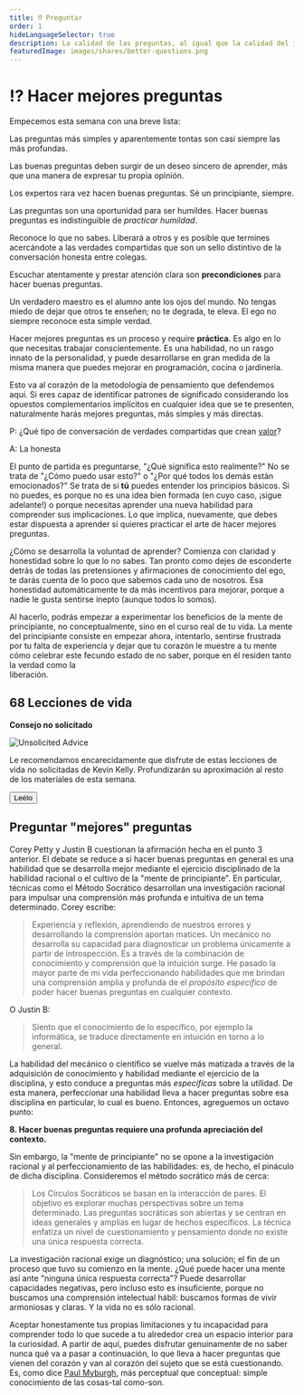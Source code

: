 ```yaml
---
title: ⁉️ Preguntar
order: 1
hideLanguageSelector: true
description: La calidad de las preguntas, al igual que la calidad del interlocutor, es uno de los principales determinantes de la calidad de cualquier conversación. A continuación se presentan algunos pasos básicos para hacer mejores preguntas.
featuredImage: images/shares/better-questions.png
---
```


# ⁉️ Hacer mejores preguntas

Empecemos esta semana con una breve lista:

<Process>

Las preguntas más simples y aparentemente tontas son casi siempre las más profundas.

Las buenas preguntas deben surgir de un deseo sincero de aprender, más que una manera de 
expresar tu propia opinión. 

Los expertos rara vez hacen buenas preguntas. Sé un principiante, siempre.

Las preguntas son una oportunidad para ser humildes. Hacer buenas preguntas es indistinguible de 
*practicar humildad*.

Reconoce lo que no sabes. Liberará a otros y es posible que termines acercándote a 
las verdades compartidas que son un sello distintivo de la conversación honesta entre colegas.

Escuchar atentamente y prestar atención clara son **precondiciones** para hacer buenas preguntas.

Un verdadero maestro es el alumno ante los ojos del mundo. No tengas miedo de dejar que otros te enseñen; 
no te degrada, te eleva. El ego no siempre reconoce esta simple verdad.

</Process>

Hacer mejores preguntas es un proceso y require **práctica**. Es algo en lo que necesitas trabajar 
conscientemente. Es una habilidad, no un rasgo innato de la personalidad, y puede desarrollarse en gran medida 
de la misma manera que puedes mejorar en programación, cocina o jardinería.

Esto va al corazón de la metodología de pensamiento que defendemos aquí. Si eres capaz de 
identificar patrones de significado considerando los opuestos complementarios implícitos en cualquier idea que 
se te presenten, naturalmente harás mejores preguntas, más simples y más directas.

<Flash>

<Card>

P: ¿Qué tipo de conversación de verdades compartidas que crean [valor](/learn/module-1/value)?

A: La honesta

</Card>

</Flash>

El punto de partida es preguntarse, "¿Qué significa esto realmente?" No se trata de "¿Cómo puedo 
usar esto?" o "¿Por qué todos los demás están emocionados?" Se trata de si **tú** puedes entender los 
principios básicos. Si no puedes, es porque no es una idea bien formada (en cuyo caso, 
¡sigue adelante!) o porque necesitas aprender una nueva habilidad para comprender sus implicaciones. 
Lo que implica, nuevamente, que debes estar dispuesta a aprender si quieres practicar el arte de 
hacer mejores preguntas.

¿Cómo se desarrolla la voluntad de aprender? Comienza con claridad y honestidad sobre lo que 
lo no sabes. Tan pronto como dejes de esconderte detrás de todas las pretensiones y afirmaciones de conocimiento del ego,
te darás cuenta de lo poco que sabemos cada uno de nosotros. Esa honestidad automáticamente te da 
más incentivos para mejorar, porque a nadie le gusta sentirse inepto (aunque todos lo somos).

Al hacerlo, podrás empezar a experimentar los beneficios de la mente de principiante, no 
conceptualmente, sino en el curso real de tu vida. La mente del principiante consiste en empezar ahora, 
intentarlo, sentirse frustrada por tu falta de experiencia y dejar que tu corazón le muestre a tu 
mente cómo celebrar este fecundo estado de no saber, porque en él residen tanto la verdad como la  
liberación.

## 68 Lecciones de vida

<InfoBlock>

<Box>

**Consejo no solicitado**

![Unsolicited Advice](/images/mod2-img/penny.jpg)

Le recomendamos encarecidamente que disfrute de estas lecciones de vida no solicitadas de Kevin Kelly. Profundizarán su aproximación al resto de los materiales de esta semana.

<Aligner center>
<Button to ="https://web.archive.org/web/20220422203928/https://kk.org/thetechnium/68-bits-of-unsolicited-advice/" >
    Leélo
</Button>
</Aligner>

</Box>

</InfoBlock>

## Preguntar "mejores" preguntas

<Link to="https://thebitcoinpodcast.com/">Corey Petty</Link> y Justin B cuestionan la afirmación hecha en el punto 3 anterior. El debate se reduce a si hacer buenas preguntas en general es una habilidad que se desarrolla mejor mediante el ejercicio disciplinado de la habilidad racional o el cultivo de la "mente de principiante". En particular, técnicas como <Link to="https://en.wikipedia.org/wiki/Socratic_method">el Método Socrático</Link> desarrollan una investigación racional para impulsar una comprensión más profunda e intuitiva de un tema determinado. Corey escribe:

> Experiencia y reflexión, aprendiendo de nuestros errores y desarrollando la comprensión 
aportan matices. Un mecánico no desarrolla su capacidad para diagnosticar un problema únicamente a partir de
introspección. Es a través de la combinación de conocimiento y comprensión que la intuición 
surge. He pasado la mayor parte de mi vida perfeccionando habilidades que me brindan una comprensión amplia y profunda de 
el _propósito específico_ de poder hacer buenas preguntas en cualquier contexto.

O Justin B:

> Siento que el conocimiento de lo específico, por ejemplo la informática, se traduce directamente 
en intuición en torno a lo general.

La habilidad del mecánico o científico se vuelve más matizada a través de la adquisición de conocimiento y
habilidad mediante el ejercicio de la disciplina, y esto conduce a preguntas más _específicas_ sobre
la utilidad. De esta manera, perfeccionar una habilidad lleva a hacer preguntas sobre esa disciplina en 
particular, lo cual es bueno. Entonces, agreguemos un octavo punto:

**8. Hacer buenas preguntas requiere una profunda apreciación del contexto.**

Sin embargo, la "mente de principiante" no se opone a la investigación racional y al perfeccionamiento de las habilidades: es, de hecho, el pináculo de dicha disciplina. Consideremos el <Link to="https://en.wikipedia.org/wiki/Socratic_method#Questioning_methods_in_Socratic_Circles">método socrático</Link> más de cerca:

> Los Círculos Socráticos se basan en la interacción de pares. El objetivo es explorar muchas perspectivas sobre un tema determinado. Las preguntas socráticas son abiertas y se centran en ideas generales y amplias en lugar de hechos específicos. La técnica enfatiza un nivel de cuestionamiento y pensamiento donde no existe una única respuesta correcta.

La investigación racional exige un diagnóstico; una solución; el fin de un proceso que tuvo su comienzo en la mente. ¿Qué puede hacer una mente así ante "ninguna única respuesta correcta"? Puede desarrollar <Link to="https://en.wikipedia.org/wiki/Negative_capability">capacidades negativas</link>, pero incluso esto es insuficiente, porque no buscamos una comprensión intelectual hábil: buscamos formas de vivir armoniosas y claras. Y la vida no es sólo racional.

Aceptar honestamente tus propias limitaciones y tu incapacidad para comprender todo lo que sucede a tu alrededor crea un espacio interior para la curiosidad. A partir de aquí, puedes disfrutar genuinamente de no saber nunca qué va a pasar a continuación, lo que lleva a hacer preguntas que vienen del corazón y van al corazón del sujeto que se está cuestionando. Es, como dice [Paul Myburgh](/learn/module-0/conversation/#old-gifts-anew), más perceptual que conceptual: simple conocimiento de las cosas-tal como-son.